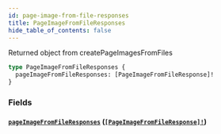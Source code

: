 ```yaml
---
id: page-image-from-file-responses
title: PageImageFromFileResponses
hide_table_of_contents: false
---
```



Returned object from createPageImagesFromFiles

```graphql
type PageImageFromFileResponses {
  pageImageFromFileResponses: [PageImageFromFileResponse]!
}
```


### Fields

#### [`pageImageFromFileResponses`](#) ([`[PageImageFromFileResponse]!`](/developers/demandhq-apis/demand-api/graphql/reference/objects/page-image-from-file-response))






